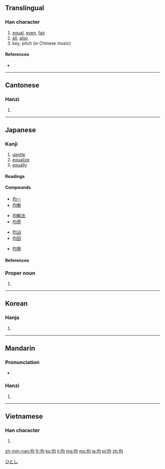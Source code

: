 {{stroke order|strokes=7}}
==Translingual==

===Han character===
{{Han char|rn=32|rad=土|as=04|sn=7|four=4712<sub>0</sub>|canj=土心戈一 (GPIM), 土心一一 (GPMM)}}

# [[equal]], [[even]], [[fair]]
# [[all]], [[also]]
# key, pitch (in Chinese music)

====References====
* {{Han ref|kx=0224.310|dkj=04916|dj=0459.200|hdz=10425.060|uh=5747|ud=22343|bh=A7A1|bd=42913}}

----

==Cantonese==

===Hanzi===
{{yue-hanzi|jyut=|y=gwan1}}

# {{defn|lang=yue|sort=土04}}

----

==Japanese==

===Kanji===
{{ja-kanji|grade=5|rs=土04}}

# [[gentle]]
# [[equalize]]
# [[equally]]

====Readings====
{{ja-readings
|on=[[きん]] (kin), [[うん]] (un)
|kanyoon=[[いん]] (in)
|kun=[[ならす|なら・す]] ([[均す]], nara-su)
|nanori=[[お]] (o), [[ただ]] (tada), [[なお]] (nao), [[なり]] (nari), [[ひとし]] (hitoshi), [[ひら]] (hira), [[まさ]] (masa)}}

====Compounds====
{{top4}}
* [[均一]]
* [[均衡]]
{{mid4}}
* [[均輸法]]
* [[均斉]]
{{mid4}}
* [[均沾]]
* [[均田]]
{{mid4}}
* [[均等]]
{{bottom}}

====References====
{{ja-kref
|ku= 2249
|shift= 8BCF
|jis= 3651
|euc= B6D1
|skip= 1-3-4
|freq= 715
|nelson= 1065
|newnelson= 988
|halpern= 235
|kld= 173
|heisig= 160
|tuttle= 3b4.8
}}

===Proper noun===
{{ja-pos|k|proper|hira=ひとし|rom=Hitoshi}}

# {{given name|male|lang=ja}}

[[Category:Japanese male given names|ひとし]]

----

==Korean==

===Hanja===
{{ko-hanja|hangeul=균|rv=gyun|mr=kyun}}

# {{defn|lang=ko|sort=土04}}

----

==Mandarin==

===Pronunciation===
* {{audio|Zh-jun.ogg|Audio}}

===Hanzi===
{{cmn-hanzi|pin=[[jūn]] ([[jun1]])|wg=chün<sup>1</sup>}}

# {{defn|lang=cmn|sort=土04}}

----

==Vietnamese==

===Han character===
{{vi-hantu|[[quân]]|rs=土04}}

# {{defn|lang=vi|sort=土04}}

[[zh-min-nan:均]]
[[fr:均]]
[[ko:均]]
[[li:均]]
[[mg:均]]
[[ms:均]]
[[ja:均]]
[[pl:均]]
[[zh:均]]